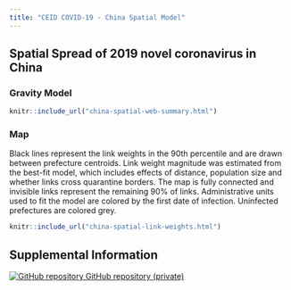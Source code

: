 ```yaml
---
title: "CEID COVID-19 - China Spatial Model"
---
```

<p id="disclaimer"></p>

## Spatial Spread of 2019 novel coronavirus in China {.tabset .tabset-fade}

### Gravity Model

```r
knitr::include_url("china-spatial-web-summary.html")
```
<script>iFrameResize({ log: false }, '#china-spatial-gravity-model')</script>

### Map
Black lines represent the link weights in the 90th percentile and are drawn between prefecture centroids. Link weight magnitude was estimated from the best-fit model, which includes effects of distance, population size and whether links cross quarantine borders. The map is fully connected and invisible links represent the remaining 90% of links. Administrative units used to fit the model are colored by the first date of infection. Uninfected prefectures are colored grey.

```r
knitr::include_url("china-spatial-link-weights.html")
```
<!--
  <script>iFrameResize({ log: false }, '#china-spatial-link-map-weights')</script>
  -->


## Supplemental Information

<div class="container-frames">

<!-- Supplemental information: [html]() -->

<!-- Preprint: [download]() -->

<p>
  <a href="https://github.com/CEIDatUGA/CoronavirusSpatial" target="_blank">
    <img src="images/GitHub-Mark-64px.png" id="github-icon" alt="GitHub repository"/>
    GitHub repository (private)
  </a>
</p>

</div>